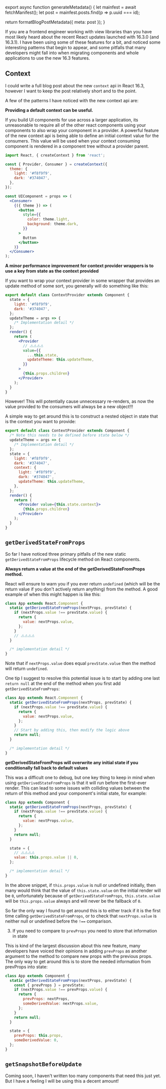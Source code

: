 

export async function generateMetadata() {
  let mainfest = await fetchManifest();
  let post = mainfest.posts.find(p => p.uuid === id);

  return formatBlogPostMetadata({ meta: post });
}

<BlogPage id={id}>

If you are a frontend engineer working with view libraries than you have most
likely heard about the recent React updates launched with 16.3.0 (and 16.3.1). I
have been using some of these features for a bit, and noticed some interesting
patterns that begin to appear, and some pitfalls that many developers might fall
into when migrating components and whole applications to use the new 16.3
features.

## Context

I could write a full blog post about the new `context` api in React 16.3,
however I want to keep the post relatively short and to the point.

A few of the patterns I have noticed with the new context api are:

**Providing a default context can be useful.**

If you build UI components for use across a larger application, its unreasonable
to require all of the other react components using your components to also wrap
your component in a provider. A powerful feature of the new context api is being
able to define an initial context value for the consumers. This value will be
used when your context consuming component is rendered in a component tree
without a provider parent.

```jsx
import React, { createContext } from 'react';

const { Provider, Consumer } = createContext({
  theme: {
    light: '#f8f9f9',
    dark: '#374047',
  },
});

const UIComponent = props => (
  <Consumer>
    {({ theme }) => (
      <button
        style={{
          color: theme.light,
          background: theme.dark,
        }}
      >
        Button
      </button>
    )}
  </Consumer>
);
```

**A minor performance improvement for context provider wrappers is to use a key
from state as the context provided**

If you want to wrap your context provider in some wrapper that provides an
update method of some sort, you generally will do something like this:

```jsx
export default class ContextProvider extends Component {
  state = {
    light: '#f8f9f9',
    dark: '#374047',
  };
  updateTheme = args => {
    /* Implementation detail */
  };
  render() {
    return (
      <Provider
        // ⚠️⚠️⚠️⚠️
        value={{
          ...this.state,
          updateTheme: this.updateTheme,
        }}
      >
        {this.props.children}
      </Provider>
    );
  }
}
```

However! This will potentially cause unnecessary re-renders, as now the value
provided to the consumers will always be a new object!!!

A simple way to get around this is to construct a nested object in state that is
the context you want to provide:

```jsx
export default class ContextProvider extends Component {
  /* Note this needs to be defined before state below */
  updateTheme = args => {
    /* Implementation detail */
  };
  state = {
    light: '#f8f9f9',
    dark: '#374047',
    context: {
      light: '#f8f9f9',
      dark: '#374047',
      updateTheme: this.updateTheme,
    },
  };
  render() {
    return (
      <Provider value={this.state.context}>
        {this.props.children}
      </Provider>
    );
  }
}
```

## `getDerivedStateFromProps`

So far I have noticed three primary pitfalls of the new static
`getDerivedStateFromProps` lifecycle method on React components.

**Always return a value at the end of the getDerivedStateFromProps method.**

React will ensure to warn you if you ever return `undefined` (which will be the
return value if you don't actively return anything) from the method. A good
example of when this might happen is like this:

```jsx
class App extends React.Component {
  static getDerivedStateFromProps(nextProps, prevState) {
    if (nextProps.value !== prevState.value) {
      return {
        value: nextProps.value,
      };
    }
    // ⚠️⚠️⚠️⚠️
  }

  /* implementation detail */
}
```

Note that if `nextProps.value` does equal `prevState.value` then the method will
return `undefined`.

One tip I suggest to resolve this potential issue is to start by adding one last
`return null` at the end of the method when you first add
`getDerivedStateFromProps`:

```jsx
class App extends React.Component {
  static getDerivedStateFromProps(nextProps, prevState) {
    if (nextProps.value !== prevState.value) {
      return {
        value: nextProps.value,
      };
    }
    // Start by adding this, then modify the logic above
    return null;
  }

  /* implementation detail */
}
```

**getDerivedStateFromProps will overwrite any initial state if you conditionally
fall back to default values**

This was a difficult one to debug, but one key thing to keep in mind when using
`getDerivedStateFromProps` is that it will run before the first-ever render.
This can lead to some issues with colliding values between the return of this
method and your component's initial state, for example:

```jsx
class App extends Component {
  static getDerivedStateFromProps(nextProps, prevState) {
    if (nextProps.value !== prevState.value) {
      return {
        value: nextProps.value,
      };
    }
    return null;
  }

  state = {
    // ⚠️⚠️⚠️⚠️
    value: this.props.value || 0,
  };

  /* implementation detail */
}
```

In the above snippet, if `this.props.value` is null or undefined initially, then
many would think that the value of `this.state.value` on the initial render will
be `0`, unfortunately because of `getDerivedStateFromProps`, `this.state.value`
will be `this.props.value` always and will never be the fallback of `0`.

So far the only way I found to get around this is to either track if it is the
first time calling `getDerivedStateFromProps`, or to check that
`nextProps.value` is neither null or undefined before the `!==` comparison.

3. If you need to compare to `prevProps` you need to store that information in
   state

This is kind of the largest discussion about this new feature, many developers
have voiced their opinions in adding `prevProps` as another argument to the
method to compare new props with the previous props. The only way to get around
this is to store the needed information from prevProps into state:

```jsx
class App extends Component {
  static getDerivedStateFromProps(nextProps, prevState) {
    const { prevProps } = prevState;
    if (nextProps.value !== prevProps.value) {
      return {
        prevProps: nextProps,
        someDerivedValue: nextProps.value,
      };
    }
    return null;
  }

  state = {
    prevProps: this.props,
    someDerivedValue: 0,
  };
}
```

## `getSnapshotBeforeUpdate`

Coming soon, I haven't written too many components that need this just yet. But
I have a feeling I will be using this a decent amount!


</BlogPage>